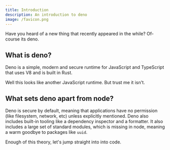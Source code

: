 ```yaml
---
title: Introduction
description: An introduction to deno
image: /favicon.png
---
```


Have you heard of a new thing that recently appeared in the while? Of-course its deno.

## What is deno?

Deno is a simple, modern and secure runtime for JavaScript and TypeScript that uses V8 and is built in Rust.

Well this looks like another JavaScript runtime. But trust me it isn't.

## What sets deno apart from node?

Deno is secure by default, meaning that applications have no permission (like filesystem, network, etc) unless explicitly mentioned.
Deno also includes built-in tooling like a dependency inspector and a formatter.
It also includes a large set of standard modules, which is missing in node, meaning a warm goodbye to packages like `uuid`.

Enough of this theory, let's jump straight into into code.
